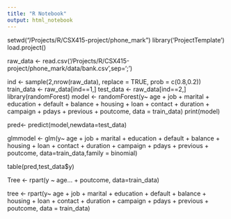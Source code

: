 ```yaml
---
title: "R Notebook"
output: html_notebook
---
```


setwd("/Projects/R/CSX415-project/phone_mark")
library('ProjectTemplate')
load.project()

raw_data <- read.csv('/Projects/R/CSX415-project/phone_mark/data/bank.csv',sep=';')

ind <- sample(2,nrow(raw_data), replace = TRUE, prob = c(0.8,0.2))
train_data <- raw_data[ind==1,]
test_data <- raw_data[ind==2,]
library(randomForest)
model <- randomForest(y~ age + job + marital + education + default + balance + housing + loan + contact + duration + campaign + pdays + previous + poutcome, data = train_data)
print(model)

pred<- predict(model,newdata=test_data)

glmmodel <- glm(y~ age + job + marital + education + default + balance + housing + loan + contact + duration + campaign + pdays + previous + poutcome, data=train_data,family = binomial)


table(pred,test_data$y)

Tree <- rpart(y ~ age... + poutcome,  data=train_data)


tree <- rpart(y~ age + job + marital + education + default + balance + housing + loan + contact + duration + campaign + pdays + previous + poutcome, data = train_data)

